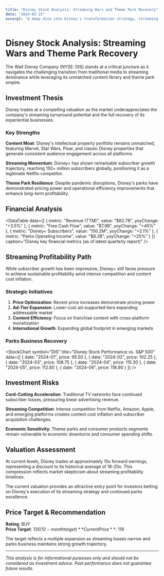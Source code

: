 ```yaml
---
title: "Disney Stock Analysis: Streaming Wars and Theme Park Recovery"
date: "2024-03-15"
excerpt: "A deep dive into Disney's transformation strategy, streaming profitability challenges, and the resilience of its theme park business."
---
```


# Disney Stock Analysis: Streaming Wars and Theme Park Recovery

The Walt Disney Company (NYSE: DIS) stands at a critical juncture as it navigates the challenging transition from traditional media to streaming dominance while leveraging its unmatched content library and theme park empire.

## Investment Thesis

<Callout type="info" title="Current Position">
Disney trades at a compelling valuation as the market underappreciates the company's streaming turnaround potential and the full recovery of its experiential businesses.
</Callout>

### Key Strengths

**Content Moat**: Disney's intellectual property portfolio remains unmatched, featuring Marvel, Star Wars, Pixar, and classic Disney properties that generate consistent audience engagement across all platforms.

**Streaming Momentum**: Disney+ has shown remarkable subscriber growth trajectory, reaching 150+ million subscribers globally, positioning it as a legitimate Netflix competitor.

**Theme Park Resilience**: Despite pandemic disruptions, Disney's parks have demonstrated pricing power and operational efficiency improvements that enhance long-term profitability.

## Financial Analysis

<DataTable 
  data={[
    { metric: "Revenue (TTM)", value: "$82.7B", yoyChange: "+3.5%" },
    { metric: "Free Cash Flow", value: "$7.9B", yoyChange: "+45%" },
    { metric: "Disney+ Subscribers", value: "150.2M", yoyChange: "+2.1%" },
    { metric: "Parks Operating Income", value: "$8.2B", yoyChange: "+25%" }
  ]}
  caption="Disney key financial metrics (as of latest quarterly report)"
/>

## Streaming Profitability Path

<Callout type="warning" title="Profitability Challenge">
While subscriber growth has been impressive, Disney+ still faces pressure to achieve sustainable profitability amid intense competition and content cost inflation.
</Callout>

### Strategic Initiatives

1. **Price Optimization**: Recent price increases demonstrate pricing power
2. **Ad-Tier Expansion**: Lower-cost ad-supported tiers expanding addressable market
3. **Content Efficiency**: Focus on franchise content with cross-platform monetization
4. **International Growth**: Expanding global footprint in emerging markets

### Parks Business Recovery

<StockChart 
  symbol="DIS"
  title="Disney Stock Performance vs. S&P 500"
  data={[
    { date: "2024-01", price: 95.50 },
    { date: "2024-02", price: 102.25 },
    { date: "2024-03", price: 108.75 },
    { date: "2024-04", price: 115.30 },
    { date: "2024-05", price: 112.80 },
    { date: "2024-06", price: 118.90 }
  ]}
/>

## Investment Risks

**Cord-Cutting Acceleration**: Traditional TV networks face continued subscriber losses, pressuring linear advertising revenue.

**Streaming Competition**: Intense competition from Netflix, Amazon, Apple, and emerging platforms creates content cost inflation and subscriber acquisition challenges.

**Economic Sensitivity**: Theme parks and consumer products segments remain vulnerable to economic downturns and consumer spending shifts.

## Valuation Assessment

At current levels, Disney trades at approximately 15x forward earnings, representing a discount to its historical average of 18-20x. This compression reflects market skepticism about streaming profitability timelines.

<Callout type="success" title="Investment Opportunity">
The current valuation provides an attractive entry point for investors betting on Disney's execution of its streaming strategy and continued parks excellence.
</Callout>

## Price Target & Recommendation

**Rating**: BUY  
**Price Target**: $135 (12-month target)  
**Current Price**: ~$119

The target reflects a multiple expansion as streaming losses narrow and parks business maintains strong growth trajectory.

---

<Newsletter inline={true} />

*This analysis is for informational purposes only and should not be considered as investment advice. Past performance does not guarantee future results.*